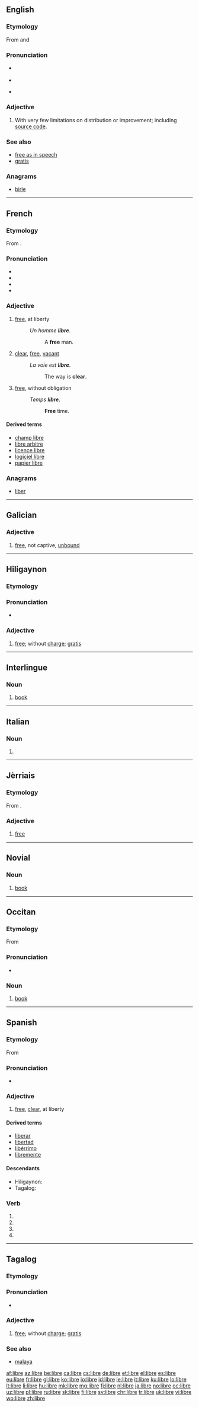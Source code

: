 {{also|LIBRE}}
==English==

===Etymology===
From {{etyl|es|en}} and {{etyl|fr|en}} {{term|libre||[[free]], having liberty, at liberty|lang=es}}

===Pronunciation===
* {{a|UK}} {{IPA|/ˈliː.bɹə/}}
* {{homophones|lang=en|Libra}}
* {{a|US}} {{IPA|/ˈli.bɹə/|/ˈli.bɹeɪ/}}

===Adjective===
{{en-adj|-}}

# {{context|free software movement|lang=en}} With very few limitations on distribution or improvement; including [[source code]].

===See also===
* [[free as in speech]]
* [[gratis]]

===Anagrams===
* [[birle#English|birle]]

----

==French==

===Etymology===
From {{etyl|la|fr}} {{m|la|līber||free}}.

===Pronunciation===
* {{IPA|/libʁ/|lang=fr}}
* {{audio|Fr-libre.ogg|Audio (France, Paris)|lang=fr}}
* {{homophones|libres|lang=fr}}
* {{hyphenation|libre|lang=fr}}

===Adjective===
{{fr-adj|mf}}

# [[free]], at liberty
#: ''Un homme '''libre'''''.
#:: A '''free''' man.
# [[clear]], [[free]], [[vacant]]
#: ''La voie est '''libre'''''.
#:: The way is '''clear'''.
# [[free]], without obligation
#: ''Temps '''libre'''''.
#:: '''Free''' time.

====Derived terms====
* [[champ libre]]
* [[libre arbitre]]
* [[licence libre]]
* [[logiciel libre]]
* [[papier libre]]

===Anagrams===
* [[liber#French|liber]]

----

==Galician==

===Adjective===
{{gl-adj|f=libre}}

# [[free]], not captive, [[unbound]]

----

==Hiligaynon==

===Etymology===
{{etyl|es|hil}} {{term|libre|lang=es}}

===Pronunciation===
* {{IPA|/ˈlibɾɛ/|lang=hil}}

===Adjective===
{{hil-noun|líbre}}

# [[free]]; without [[charge]]; [[gratis]]

----

==Interlingue==

===Noun===
{{head|ie|noun}}

# [[book]]

----

==Italian==

===Noun===
{{head|it|plural}} {{g|f}}

# {{plural of|libra|lang=it}}

----

==Jèrriais==

===Etymology===
From {{etyl|la|roa-jer}} {{m|la|līber||free}}.

===Adjective===
{{roa-jer-adj-mf}}

# [[free]]

----

==Novial==

===Noun===
{{nov-noun}}

# [[book]]

----

==Occitan==

===Etymology===
From {{etyl|la|oc}} {{term|liber|lang=la}}

===Pronunciation===
* {{IPA|[ˈliβɾe]|lang=oc}}

===Noun===
{{oc-noun|m}}

# [[book]]

----

==Spanish==

===Etymology===
From {{etyl|la|es}} {{m|la|līber}}

===Pronunciation===
* {{IPA|/ˈliβɾe/|lang=es}}

===Adjective===
{{es-adj|f=libre}}

# [[free]], [[clear]], at liberty

====Derived terms====
* [[liberar]]
* [[libertad]]
* [[libérrimo]]
* [[libremente]]

====Descendants====
* Hiligaynon: {{l|hil|libre}}
* Tagalog: {{l|tl|libre}}

===Verb===
{{es-verb-form|librar}}

# {{es-verb form of|ending=ar|mood=imperative|pers=2|formal=yes|number=singular|librar}}
# {{es-verb form of|ending=ar|mood=subjunctive|tense=present|pers=1|number=singular|librar}}
# {{es-verb form of|ending=ar|mood=subjunctive|tense=present|pers=2|formal=yes|number=singular|librar}}
# {{es-verb form of|ending=ar|mood=subjunctive|tense=present|pers=3|number=singular|librar}}

----

==Tagalog==

===Etymology===
{{etyl|es|tl}} {{term|libre|lang=es}}

===Pronunciation===
* {{IPA|/ˈlibɾɛ/|lang=tl}}

===Adjective===
{{tl-noun|líbre}}

# [[free]]; without [[charge]]; [[gratis]]

===See also===
* [[malaya]]

[[af:libre]]
[[az:libre]]
[[be:libre]]
[[ca:libre]]
[[cs:libre]]
[[de:libre]]
[[et:libre]]
[[el:libre]]
[[es:libre]]
[[eu:libre]]
[[fr:libre]]
[[gl:libre]]
[[ko:libre]]
[[io:libre]]
[[id:libre]]
[[ie:libre]]
[[it:libre]]
[[ku:libre]]
[[lo:libre]]
[[lt:libre]]
[[li:libre]]
[[hu:libre]]
[[mk:libre]]
[[mg:libre]]
[[fj:libre]]
[[nl:libre]]
[[ja:libre]]
[[no:libre]]
[[oc:libre]]
[[uz:libre]]
[[pl:libre]]
[[ru:libre]]
[[sk:libre]]
[[fi:libre]]
[[sv:libre]]
[[chr:libre]]
[[tr:libre]]
[[uk:libre]]
[[vi:libre]]
[[wo:libre]]
[[zh:libre]]